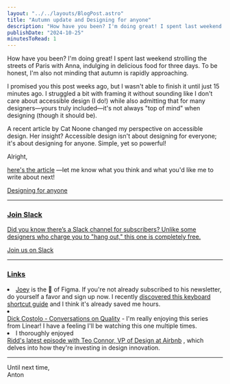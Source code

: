 ```yaml
---
layout: "../../layouts/BlogPost.astro"
title: "Autumn update and Designing for anyone"
description: "How have you been? I'm doing great! I spent last weekend strolling the streets of Paris with Anna, indulging in delicious food for three days. To be honest, I'm also not minding that autumn is rapidly approaching.\n\nI promised you this post weeks ago, but I wasn't able to finish it until just 15 minutes ago. I struggled a bit with framing it without sounding like I don't care about accessible design (I do!) while also admitting that for many designers—yours truly included—it's not always \"top of "
publishDate: "2024-10-25"
minutesToRead: 1
---
```


<p>How have you been? I'm doing great! I spent last weekend strolling the streets of Paris with Anna, indulging in delicious food for three days. To be honest, I'm also not minding that autumn is rapidly approaching.</p>
<p>I promised you this post weeks ago, but I wasn't able to finish it until just 15 minutes ago. I struggled a bit with framing it without sounding like I don't care about accessible design (I do!) while also admitting that for many designers—yours truly included—it's not always "top of mind" when designing (though it should be).</p>
<p>A recent article by Cat Noone changed my perspective on accessible design. Her insight? Accessible design isn't about designing for everyone; it's about designing for anyone. Simple, yet so powerful!</p>
<p>Alright, </p>
<a href="https://www.antonsten.com/articles/designing-for-anyone/" rel="noreferrer">here's the article</a>
 —let me know what you think and what you'd like me to write about next!</p>
<div class="kg-card kg-button-card kg-align-left">
</div>
<a href="https://www.antonsten.com/articles/designing-for-anyone/" class="kg-btn kg-btn-accent">Designing for anyone 
<hr>
</hr>
<h3 id="join-slack">Join Slack</h3>
<p>Did you know there’s a Slack channel for subscribers? Unlike some designers who charge you to "hang out," this one is completely free.</p>
<a href="https://join.slack.com/t/antonsten/shared_invite/zt-123zg6o1t-P_0Qfn84bM~BVkfVpvBm_A?ref="antonsten".com" rel="noreferrer">Join us on Slack 
<hr>
</hr>
<h3 id="links">Links</h3>
<ol>
</ol>
<li>
<a href="https://baselinedesign.io/?ref="antonsten".com">Joey</a>
 is the 🐐 of Figma. If you're not already subscribed to his newsletter, do yourself a favor and sign up now. I recently 
<a href="https://baselinedesign.io/figma-shortcuts?ref="antonsten".com">discovered this keyboard shortcut guide</a>
 and I think it's already saved me hours.</li>
<li>
</li>
<a href="https://www.youtube.com/watch?v="4H02CfUT8sY"&ref="antonsten".com">Dick Costolo - Conversations on Quality</a>
 - I'm really enjoying this series from Linear! I have a feeling I'll be watching this one multiple times.</li>
<li>I thoroughly enjoyed </li>
<a href="https://www.dive.club/ideas/how-airbnb-is-investing-in-design-innovation?ref="antonsten".com">Ridd's latest episode with Teo Connor, VP of Design at Airbnb</a>
 , which delves into how they're investing in design innovation. 
<hr>
</hr>
<p>Until next time, 
<br>Anton</br>
</p>
